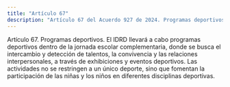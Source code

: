 ```yaml
---
title: "Artículo 67"
description: "Artículo 67 del Acuerdo 927 de 2024. Programas deportivos."
---
```


Artículo 67. Programas deportivos. El IDRD llevará a cabo programas deportivos dentro de la jornada escolar complementaria, donde se busca el intercambio y detección de talentos, la convivencia y las relaciones interpersonales, a través de exhibiciones y eventos deportivos. Las actividades no se restringen a un único deporte, sino que fomentan la participación de las niñas y los niños en diferentes disciplinas deportivas.